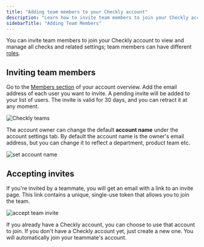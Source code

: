 ```yaml
---
title: "Adding team members to your Checkly account"
description: "Learn how to invite team members to join your Checkly account and manage team collaboration"
sidebarTitle: "Adding Team Members"
---
```


You can invite team members to join your Checkly account to view and manage all checks and related settings; team members can have different [roles](/admin/team-management/overview).

## Inviting team members

Go to the [Members section](https://app.checklyhq.com/settings/account/members) of your account overview. Add the email address of each user you want to invite. A pending invite will be added to your list of users. The invite is valid for 30 days, and you can retract it at any moment.

![Checkly teams](/images/docs/images/teams/team.png)

The account owner can change the default **account name** under the account settings tab. By default the account name is the owner's email address, but you can change it to reflect a department, product team etc.

![set account name](/images/docs/images/teams/account_name.png)

## Accepting invites

If you're invited by a teammate, you will get an email with a link to an invite page. This link contains a unique, single-use token that allows you to join the team.

![accept team invite](/images/docs/images/teams/mail.png)

If you already have a Checkly account, you can choose to use that account to join. If you don't have a Checkly account yet, just create a new one. You will automatically join your teammate's account.